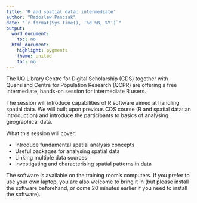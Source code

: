 ```yaml
---
title: 'R and spatial data: intermediate'
author: "Radoslaw Panczak"
date: "`r format(Sys.time(), '%d %B, %Y')`"
output:
  word_document:
    toc: no
  html_document:
    highlight: pygments
    theme: united
    toc: no
---
```


<!-- ------------------------------------------------------------ --> 
<!-- ------------------------------------------------------------ --> 


The UQ Library Centre for Digital Scholarship (CDS) together with Quensland Centre for Population Research (QCPR) are offering a free intermediate, hands-on session for intermediate R users.

The session will introduce capabilities of R software aimed at handling spatial data. We will built upon previous CDS course (R and spatial data: an introduction) and introduce the participants to basics of analysing geographical data. 

What this session will cover:

- Introduce fundamental spatial analysis concepts
- Useful packages for analysing spatial data
- Linking multiple data sources 
- Investigating and characterising spatial patterns in data

The software is available on the training room's computers. If you prefer to use your own laptop, you are also welcome to bring it in (but please install the software beforehand, or come 20 minutes earlier if you need to install the software).